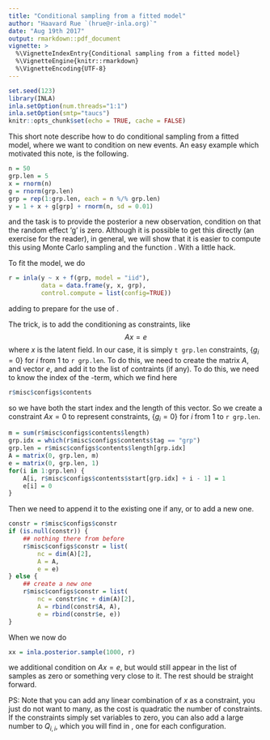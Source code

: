 ```yaml
---
title: "Conditional sampling from a fitted model"
author: "Haavard Rue `(hrue@r-inla.org)`"
date: "Aug 19th 2017"
output: rmarkdown::pdf_document
vignette: >
  %\VignetteIndexEntry{Conditional sampling from a fitted model}
  %\VignetteEngine{knitr::rmarkdown}
  %\VignetteEncoding{UTF-8} 
---
```


```r
set.seed(123)
library(INLA)
inla.setOption(num.threads="1:1")
inla.setOption(smtp="taucs")
knitr::opts_chunk$set(echo = TRUE, cache = FALSE)
```
This short note describe how to do conditional sampling from a fitted
model, where we want to condition on new events. An easy example which
motivated this note, is the following.
```r
n = 50
grp.len = 5
x = rnorm(n)
g = rnorm(grp.len)
grp = rep(1:grp.len, each = n %/% grp.len)
y = 1 + x + g[grp] + rnorm(n, sd = 0.01)
```
and the task is to provide the posterior a new observation, condition
on that the random effect 'g' is zero. Although it is possible to get
this directly (an exercise for the reader), in general, we will show that
it is easier to compute this using Monte Carlo sampling and the function
\verb|inla.posterior.sample()|. With a little hack. 

To fit the model, we do
```r
r = inla(y ~ x + f(grp, model = "iid"),
         data = data.frame(y, x, grp), 
         control.compute = list(config=TRUE)) 
```
adding \verb|config=TRUE| to prepare for the use of \verb|inla.posterior.sample()|.

The trick, is to add the conditioning as constraints, like
$$
A x = e
$$
where $x$ is the latent field. In our case, it is simply `t grp.len`
constraints, $\{g_i=0\}$ for
$i$ from 1 to `r grp.len`.
To do this, we need to create the matrix $A$, and vector $e$, and add
it to the list of contraints (if any). To do this, we need to know the
index of the \verb|g|-term, which we find here
```r
r$misc$configs$contents
```
so we have both the start index and the length of this vector. So we
create a constraint $Ax=0$ to represent 
constraints, $\{g_i=0\}$ for
$i$ from 1 to `r grp.len`.
```r
m = sum(r$misc$configs$contents$length)
grp.idx = which(r$misc$configs$contents$tag == "grp")
grp.len = r$misc$configs$contents$length[grp.idx]
A = matrix(0, grp.len, m)
e = matrix(0, grp.len, 1)
for(i in 1:grp.len) {
    A[i, r$misc$configs$contents$start[grp.idx] + i - 1] = 1
    e[i] = 0
}
```
Then we need to append it to the existing one if any, or to add a new one.
```r
constr = r$misc$configs$constr
if (is.null(constr)) {
    ## nothing there from before
    r$misc$configs$constr = list(
        nc = dim(A)[2],
        A = A,
        e = e)
} else {
    ## create a new one
    r$misc$configs$constr = list(
        nc = constr$nc + dim(A)[2],
        A = rbind(constr$A, A),
        e = rbind(constr$e, e))
}
```
When we now do
```r
xx = inla.posterior.sample(1000, r)
```
we additional condition on $Ax=e$, but \verb|g| would still appear in
the list of samples as zero or something very close to it.  The rest
should be straight forward.

PS: Note that you can add any linear combination of $x$ as a
constraint, you just do not want to many, as the cost is quadratic the
number of constraints. If the constraints simply set variables to
zero, you can also add a large number to $Q_{i,i}$, which you will
find in \verb|r$misc$configs|, one for each configuration.
